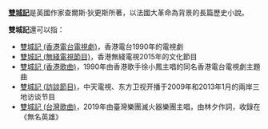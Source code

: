 '''[[雙城記|雙城記]]'''是英國作家查爾斯·狄更斯所著，以法國大革命為背景的長篇歷史小說。

'''雙城記'''還可以指：
* [[雙城記_(香港電台電視劇)|雙城記 (香港電台電視劇)]]，香港電台1990年的電視劇
* [[雙城記_(無綫電視節目)|雙城記 (無綫電視節目)]]，香港無綫電視2015年的文化節目
* [[雙城記_(香港歌曲)|雙城記 (香港歌曲)]]，1990年由香港歌手徐小鳳主唱的同名香港電台電視劇主題曲
* [[雙城記_(訪談節目)|雙城記 (訪談節目)]]，中天電視、东方卫视开播于2009年和2013年1月的兩岸三地访谈节目
* [[雙城記_(台灣歌曲)|雙城記 (台灣歌曲)]]，2019年由臺灣樂團滅火器樂團主唱，由林夕作詞，收錄在《無名英雄》
{{disambig|Cat=三字作品消歧义}}